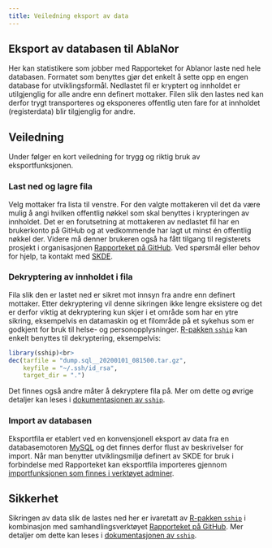 ```yaml
---
title: Veiledning eksport av data
---
```


## Eksport av databasen til AblaNor
Her kan statistikere som jobber med Rapporteket for Ablanor laste ned hele databasen. Formatet som benyttes gjør det enkelt å sette opp en engen database for utviklingsformål. Nedlastet fil er kryptert og innholdet er utilgjenglig for alle andre enn definert mottaker. Filen slik den lastes ned kan derfor trygt transporteres og eksponeres offentlig uten fare for at innholdet (registerdata) blir tilgjenglig for andre.

## Veiledning
Under følger en kort veiledning for trygg og riktig bruk av eksportfunksjonen.

### Last ned og lagre fila
Velg mottaker fra lista til venstre. For den valgte mottakeren vil det da være mulig å angi hvilken offentlig nøkkel som skal benyttes i krypteringen av innholdet. Det er en forutsetning at mottakeren av nedlastet fil har en brukerkonto på GitHub og at vedkommende har lagt ut minst én offentlig nøkkel der. Videre må denner brukeren også ha fått tilgang til registerets prosjekt i organisasjonen [Rapporteket på GitHub](https://github.com/Rapporteket). Ved spørsmål eller behov for hjelp, ta kontakt med [SKDE](mailto:rapporteket@helse-nord.no).

### Dekryptering av innholdet i fila
Fila slik den er lastet ned er sikret mot innsyn fra andre enn definert mottaker. Etter dekryptering vil denne sikringen ikke lengre eksistere og det er derfor viktig at dekryptering kun skjer i et område som har en ytre sikring, eksempelvis en datamaskin og et filområde på et sykehus som er godkjent for bruk til helse- og personopplysninger.
[R-pakken `sship`](https://github.com/Rapporteket/sship/) kan enkelt benyttes til dekryptering, eksempelvis:

```r
library(sship)<br>
dec(tarfile = "dump.sql__20200101_081500.tar.gz",
    keyfile = "~/.ssh/id_rsa",
    target_dir = ".")
```

Det finnes også andre måter å dekryptere fila på. Mer om dette og øvrige detaljer kan leses i [dokumentasjonen av `sship`](https://rapporteket.github.io/sship/articles/extract.html).

### Import av databasen
Eksportfila er etablert ved en konvensjonell eksport av data fra en databasemotoren [MySQL](https://dev.mysql.com/doc/refman/8.0/en/mysqldump.html) og det finnes derfor flust av beskrivelser for import. Når man benytter utviklingsmiljø definert av SKDE for bruk i forbindelse med Rapporteket kan eksportfila importeres gjennom [importfunksjonen som finnes i verktøyet adminer](http://localhost:8888/?server=db&username=root&db=ablanor&import=).

## Sikkerhet
Sikringen av data slik de lastes ned her er ivaretatt av [R-pakken `sship`](https://github.com/Rapporteket/sship/) i kombinasjon med samhandlingsverktøyet [Rapporteket på GitHub](https://github.com/Rapporteket). Mer detaljer om dette kan leses i [dokumentasjonen av `sship`](https://rapporteket.github.io/sship/articles/overview.html).
